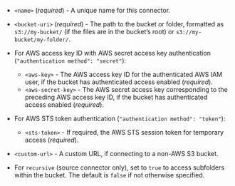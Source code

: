 - `<name>` (_required_) - A unique name for this connector.
- `<bucket-uri>` (_required_) - The path to the bucket or folder, formatted as `s3://my-bucket/` (if the files are in the bucket’s root) or `s3://my-bucket/my-folder/`.
- For AWS access key ID with AWS secret access key authentication (`"authentication method": "secret"`):

  - `<aws-key>` - The AWS access key ID for the authenticated AWS IAM user, if the bucket has authenticated access enabled (_required_).
  - `<aws-secret-key>` - The AWS secret access key corresponding to the preceding AWS access key ID, if the bucket has authenticated access enabled (_required_).

- For AWS STS token authentication (`"authentication method": "token"`):

  - `<sts-token>` - If required, the AWS STS session token for temporary access (_required_).

- `<custom-url>` - A custom URL, if connecting to a non-AWS S3 bucket.
- For `recursive` (source connector only), set to `true` to access subfolders within the bucket. The default is `false` if not otherwise specified.